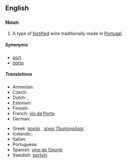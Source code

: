 ==English==

===Noun===
{{en-noun|sg=[[port]] [[wine]]}}

# A type of [[fortified]] wine traditionally made in [[Portugal]].

=====Synonyms=====
* [[port]]
* [[porto]]

=====Translations=====
{{trans-top|A type of fortified wine traditionally made in Portugal}}
* Armenian: {{t-|hy|պորտվեյն|tr=portveyn}}
* Czech: {{t|cs|portské}}
* Dutch: {{t+|nl|porto}}, {{t+|nl|port|m}}
* Estonian: {{t-|et|portvein}}
* Finnish: {{t-|fi|portviini}}
* French: [[vin de Porto]] {{m}}
* German: {{t+|de|Portwein|m}}
{{trans-mid}}
* Greek: [[πορτό]] {{n}}, [[οίνος Πορτογαλίας]] {{m}}
* Icelandic: {{t|is|púrtvín|n}}
* Italian: {{t+|it|porto|m}}
* Portuguese: {{t+|pt|vinho do Porto|m}}
* Spanish: [[vino de Oporto]] {{m}}
* Swedish: [[portvin]] {{n}}
{{trans-bottom}}